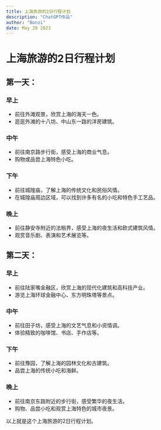 ```yaml
---
title: 上海旅游的2日行程计划
description: "ChatGPT作品"
author: "Bonzi"
date: May 20 2023
---
```

# 上海旅游的2日行程计划

## 第一天：

### 早上

- 前往外滩观景，欣赏上海的海天一色。
- 逛逛外滩的十八坊、中山东一路的洋房建筑。

### 中午

- 前往南京路步行街，感受上海的商业气息。
- 购物或品尝上海特色小吃。

### 下午

- 前往城隍庙，了解上海的传统文化和民俗风情。
- 在城隍庙周边区域，可以找到许多有名的小吃和特色手工艺品。

### 晚上

- 前往静安寺附近的法租界，感受上海的夜生活和欧式建筑风情。
- 观赏音乐剧、表演和艺术展览等。

## 第二天：

### 早上

- 前往陆家嘴金融区，欣赏上海的现代化建筑和高科技产业。
- 游览上海环球金融中心、东方明珠塔等景点。

### 中午

- 前往田子坊，感受上海的文艺气息和小资情调。
- 体验精致的咖啡馆、书店、手作店等。

### 下午

- 前往豫园，了解上海的园林文化和古建筑。
- 品尝上海的传统小吃和海鲜。

### 晚上

- 前往南京东路附近的步行街，感受繁华的夜生活。
- 购物、品尝小吃和观赏上海特色的城市夜景。

以上就是这个上海旅游的2日行程计划。
